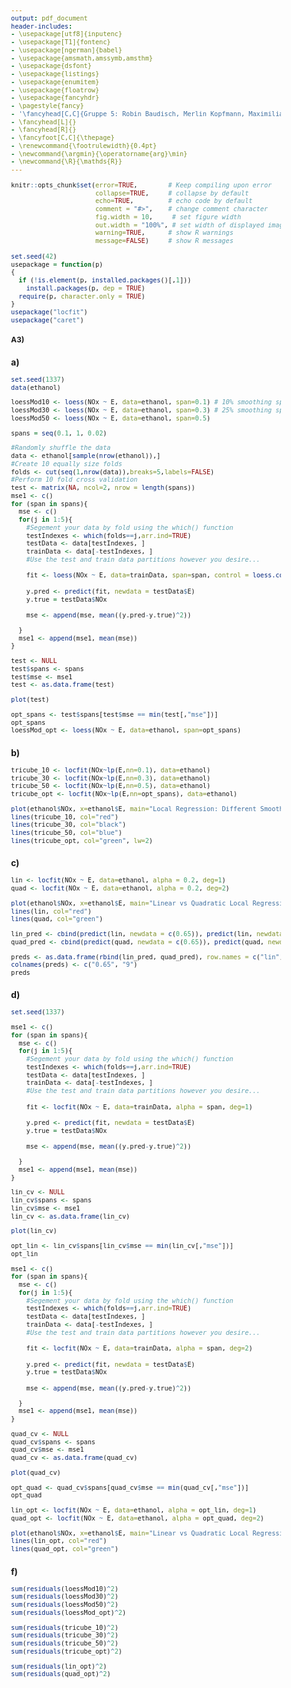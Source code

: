 ---
output: pdf_document
header-includes: 
- \usepackage[utf8]{inputenc}
- \usepackage[T1]{fontenc}
- \usepackage[ngerman]{babel}
- \usepackage{amsmath,amssymb,amsthm}
- \usepackage{dsfont}
- \usepackage{listings}
- \usepackage{enumitem}
- \usepackage{floatrow}
- \usepackage{fancyhdr}
- \pagestyle{fancy}
- '\fancyhead[C,C]{Gruppe 5: Robin Baudisch, Merlin Kopfmann, Maximilian Neudert}'
- \fancyhead[L]{}
- \fancyhead[R]{}
- \fancyfoot[C,C]{\thepage}
- \renewcommand{\footrulewidth}{0.4pt}
- \newcommand{\argmin}{\operatorname{arg}\min}
- \newcommand{\R}{\mathds{R}}
---

<style type="text/css">
body{
  font-size: 12px;
}
h1 {
  font-size: 18px;
}
h1 {
  font-size: 14px;
}
h1 {
  font-size: 12px;
}
</style>

```{r global_options, include=FALSE}
knitr::opts_chunk$set(error=TRUE,        # Keep compiling upon error
                      collapse=TRUE,     # collapse by default
                      echo=TRUE,         # echo code by default
                      comment = "#>",    # change comment character
                      fig.width = 10,     # set figure width
                      out.width = "100%", # set width of displayed images
                      warning=TRUE,      # show R warnings
                      message=FALSE)     # show R messages
```

<!---** Hochschule Darmstadt | Studiengang Data Science | Sommersemester 2019 **--->

```{r, echo=FALSE}
set.seed(42)
usepackage = function(p) 
{
  if (!is.element(p, installed.packages()[,1]))
    install.packages(p, dep = TRUE)
  require(p, character.only = TRUE)
}
usepackage("locfit")
usepackage("caret")
```

# A3)
### a)
```{r}
set.seed(1337)
data(ethanol)

loessMod10 <- loess(NOx ~ E, data=ethanol, span=0.1) # 10% smoothing span
loessMod30 <- loess(NOx ~ E, data=ethanol, span=0.3) # 25% smoothing span
loessMod50 <- loess(NOx ~ E, data=ethanol, span=0.5)

spans = seq(0.1, 1, 0.02)

#Randomly shuffle the data
data <- ethanol[sample(nrow(ethanol)),]
#Create 10 equally size folds
folds <- cut(seq(1,nrow(data)),breaks=5,labels=FALSE)
#Perform 10 fold cross validation
test <- matrix(NA, ncol=2, nrow = length(spans))
mse1 <- c()
for (span in spans){
  mse <- c()
  for(j in 1:5){
    #Segement your data by fold using the which() function 
    testIndexes <- which(folds==j,arr.ind=TRUE)
    testData <- data[testIndexes, ]
    trainData <- data[-testIndexes, ]
    #Use the test and train data partitions however you desire...
    
    fit <- loess(NOx ~ E, data=trainData, span=span, control = loess.control(surface="direct"))
    
    y.pred <- predict(fit, newdata = testData$E)
    y.true = testData$NOx
    
    mse <- append(mse, mean((y.pred-y.true)^2))

  }
  mse1 <- append(mse1, mean(mse))
}

test <- NULL
test$spans <- spans
test$mse <- mse1
test <- as.data.frame(test)

plot(test)

opt_spans <- test$spans[test$mse == min(test[,"mse"])]
opt_spans
loessMod_opt <- loess(NOx ~ E, data=ethanol, span=opt_spans)
```
### b)
```{r}
tricube_10 <- locfit(NOx~lp(E,nn=0.1), data=ethanol)
tricube_30 <- locfit(NOx~lp(E,nn=0.3), data=ethanol)
tricube_50 <- locfit(NOx~lp(E,nn=0.5), data=ethanol)
tricube_opt <- locfit(NOx~lp(E,nn=opt_spans), data=ethanol)

plot(ethanol$NOx, x=ethanol$E, main="Local Regression: Different Smoothing Params", xlab="E", ylab="NOx")
lines(tricube_10, col="red")
lines(tricube_30, col="black")
lines(tricube_50, col="blue")
lines(tricube_opt, col="green", lw=2)
```
### c)
```{r}
lin <- locfit(NOx ~ E, data=ethanol, alpha = 0.2, deg=1)
quad <- locfit(NOx ~ E, data=ethanol, alpha = 0.2, deg=2)

plot(ethanol$NOx, x=ethanol$E, main="Linear vs Quadratic Local Regression", xlab="E", ylab="NOx")
lines(lin, col="red")
lines(quad, col="green")

lin_pred <- cbind(predict(lin, newdata = c(0.65)), predict(lin, newdata = c(9)))
quad_pred <- cbind(predict(quad, newdata = c(0.65)), predict(quad, newdata = c(9)))

preds <- as.data.frame(rbind(lin_pred, quad_pred), row.names = c("lin","quad"))
colnames(preds) <- c("0.65", "9")
preds
```

### d)
```{r}
set.seed(1337)

mse1 <- c()
for (span in spans){
  mse <- c()
  for(j in 1:5){
    #Segement your data by fold using the which() function 
    testIndexes <- which(folds==j,arr.ind=TRUE)
    testData <- data[testIndexes, ]
    trainData <- data[-testIndexes, ]
    #Use the test and train data partitions however you desire...
    
    fit <- locfit(NOx ~ E, data=trainData, alpha = span, deg=1)
    
    y.pred <- predict(fit, newdata = testData$E)
    y.true = testData$NOx
    
    mse <- append(mse, mean((y.pred-y.true)^2))

  }
  mse1 <- append(mse1, mean(mse))
}

lin_cv <- NULL
lin_cv$spans <- spans
lin_cv$mse <- mse1
lin_cv <- as.data.frame(lin_cv)

plot(lin_cv)

opt_lin <- lin_cv$spans[lin_cv$mse == min(lin_cv[,"mse"])]
opt_lin

mse1 <- c()
for (span in spans){
  mse <- c()
  for(j in 1:5){
    #Segement your data by fold using the which() function 
    testIndexes <- which(folds==j,arr.ind=TRUE)
    testData <- data[testIndexes, ]
    trainData <- data[-testIndexes, ]
    #Use the test and train data partitions however you desire...
    
    fit <- locfit(NOx ~ E, data=trainData, alpha = span, deg=2)
    
    y.pred <- predict(fit, newdata = testData$E)
    y.true = testData$NOx
    
    mse <- append(mse, mean((y.pred-y.true)^2))

  }
  mse1 <- append(mse1, mean(mse))
}

quad_cv <- NULL
quad_cv$spans <- spans
quad_cv$mse <- mse1
quad_cv <- as.data.frame(quad_cv)

plot(quad_cv)

opt_quad <- quad_cv$spans[quad_cv$mse == min(quad_cv[,"mse"])]
opt_quad

lin_opt <- locfit(NOx ~ E, data=ethanol, alpha = opt_lin, deg=1)
quad_opt <- locfit(NOx ~ E, data=ethanol, alpha = opt_quad, deg=2)

plot(ethanol$NOx, x=ethanol$E, main="Linear vs Quadratic Local Regression (optimal alphas)", xlab="E", ylab="NOx")
lines(lin_opt, col="red")
lines(quad_opt, col="green")
```


### f)
```{r}
sum(residuals(loessMod10)^2)
sum(residuals(loessMod30)^2)
sum(residuals(loessMod50)^2)
sum(residuals(loessMod_opt)^2)

sum(residuals(tricube_10)^2)
sum(residuals(tricube_30)^2)
sum(residuals(tricube_50)^2)
sum(residuals(tricube_opt)^2)

sum(residuals(lin_opt)^2)
sum(residuals(quad_opt)^2)
```